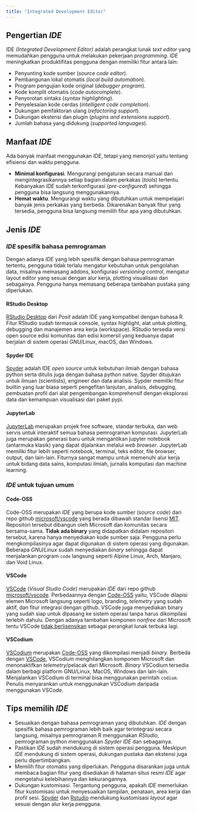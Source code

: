 ```yaml
---
title: "Integrated Development Editor"
---
```


## Pengertian *IDE*

IDE *(Integrated Development Editor)* adalah perangkat lunak *text editor* yang memudahkan pengguna untuk melakukan pekerjaan *programming*.
*IDE* meningkatkan produktifitas pengguna dengan memiliki fitur antara lain:

  * Penyunting kode sumber (*source code editor*).
  * Pembangunan lokal otomatis (*local build automation*).
  * Program pengujian kode original (*debugger program*).
  * Kode komplit otomatis (*code autocomplete*).
  * Penyorotan sintaks (*syntax highlighting*).
  * Penyelesaian kode cerdas (*intelligent code completion*).
  * Dukungan pemfaktoran ulang (*refactoring support*).
  * Dukungan ekstensi dan plugin (*plugins and extensions support*).
  * Jumlah bahasa yang didukung (*supported languages*).

## Manfaat *IDE*

Ada banyak manfaat menggunakan *IDE*, tetapi yang menonjol yaitu tentang efisiensi dan waktu pengguna.

  * **Minimal konfigurasi**.
  Mengurangi pengaturan secara manual dan mengintegrasikannya setiap bagian dalam perkakas (*tools*) tertentu. Kebanyakan *IDE* sudah terkonfigurasi (*pre-configured*) sehingga pengguna bisa langsung menggunakannya.
  * **Hemat waktu**.
  Mengurangi waktu yang dibutuhkan untuk mempelajari banyak jenis perkakas yang berbeda. Dikarenakan banyak fitur yang tersedia, pengguna bisa langsung memilih fitur apa yang dibutuhkan.

## Jenis *IDE*

### *IDE* spesifik bahasa pemrograman

Dengan adanya *IDE* yang lebih spesifik dengan bahasa pemrograman tertentu, pengguna tidak terlalu mengatur kebutuhan untuk pengolahan data, misalnya memasang addons, konfigurasi *versioning control*, mengatur layout editor yang sesuai dengan alur kerja, plotting visualisasi dan sebagainya.
Pengguna hanya memasang beberapa tambahan pustaka yang diperlukan.

#### RStudio Desktop

[RStudio Desktop](https://posit.co/products/open-source/rstudio) dari *Posit* adalah IDE yang kompatibel dengan bahasa R.
Fitur RStudio sudah termasuk console, syntax highlight, alat untuk plotting, debugging dan manajemen area kerja (workspace).
RStudio tersedia versi open source edisi komunitas dan edisi komersil yang keduanya dapat berjalan di sistem operasi *GNU/Linux*, macOS, dan Windows.

#### Spyder IDE

[Spyder](https://spyder-ide.org) adalah IDE *open source* untuk kebutuhan ilmiah dengan bahasa python serta ditulis juga dengan bahasa python native.
Spyder ditujukan untuk ilmuan (scientists), engineer dan data analisis.
Sypder memiliki fitur builtin yang luar biasa seperti pengefitan lanjutan, analisis, debugging, pembuatan profil dari alat pengembangan komprehensif dengan eksplorasi data dan kemampuan visualisasi dari paket pypi.

#### JupyterLab

[JupyterLab](https://jupyter.org) merupakan projek free software, standar terbuka, dan web servis untuk interaktif semua bahasa pemrograman komputasi. JupyterLab juga merupakan generasi baru untuk mengantikan jupyter notebook (antarmuka klasik) yang dapat dijalankan melalui *web browser*.
JupyterLab memiliki fitur lebih seperti notebook, terminal, teks editor, file browser, output, dan lain-lain.
Fiturnya sangat mampu untuk memenuhi alur kerja untuk bidang data sains, komputasi ilmiah, jurnalis komputasi dan machine learning.

### *IDE* untuk tujuan umum

#### Code-OSS

Code-OSS merupakan *IDE* yang berupa kode sumber (*source code*) dari repo github [microsoft/vscode](https://github.com/microsoft/vscode) yang berada dibawah standar lisensi [MIT](https://github.com/microsoft/vscode/blob/main/LICENSE.txt).
Repositori tersebut dibangun oleh Microsoft dan komunitas secara bersama-sama. **Tidak ada binary** yang didapatkan didalam repositori tersebut, karena hanya menyediakan kode sumber saja.
Pengguna perlu mengkompilasinya agar dapat digunakan di sistem operasi yang digunakan.
Beberapa *GNU/Linux* sudah menyediakan *binary* sehingga dapat menjalankan program `code` langsung seperti Alpine Linux, Arch, Manjaro, dan Void Linux.

#### VSCode

[VSCode](https://code.visualstudio.com) (*Visual Studio Code*) merupakan *IDE* dari repo github [microsoft/vscode](https://github.com/microsoft/vscode).
Perbedaannya dengan [Code-OSS](#code-oss) yaitu, VSCode dilapisi elemen Microsoft langsung seperti logo, branding, *telemetry* yang sudah aktif, dan fitur integrasi dengan github.
VSCode juga menyediakan binary yang sudah siap untuk dipasang ke sistem operasi tanpa harus dikompilasi terlebih dahulu.
Dengan adanya tambahan komponen *nonfree* dari Microsoft tentu VSCode [tidak berlisensikan](https://code.visualstudio.com/license) sebagai perangkat lunak terbuka lagi.

#### VSCodium

[VSCodium](https://vscodium.com) merupakan [Code-OSS](#code-oss) yang dikompilasi menjadi *binary*. Berbeda dengan [VSCode](#vscode), VSCodium menghilangkan komponen Microsoft dan menonaktifkan *telemetry*/pelacak dari Microsoft. 
*Binary* VSCodium tersedia dalam berbagi platform GNU/Linux, MacOS, Windows dan lain-lain.
Menjalankan VSCodium di terminal bisa menggunakan perintah `codium`.
Penulis menyarankan untuk menggunakan VSCodium daripada menggunakan VSCode.

## Tips memilih *IDE*

  * Sesuaikan dengan bahasa pemrograman yang dibutuhkan.
  *IDE* dengan spesifik bahasa pemrograman lebih baik agar terintegrasi secara langsung, misalnya pemrograman R menggunakan *RStudio*, pemrograman python menggunakan *Spyder IDE* dan sebagainya.
  * Pastikan *IDE* sudah mendukung di sistem operasi pengguna.
  Meskipun *IDE* mendukung di sistem operasi, dukungan pustaka dan ekstensi juga perlu dipertimbangkan.
  * Memilih fitur otomatis yang diperlukan.
  Pengguna disarankan juga untuk membaca bagian fitur yang disediakan di halaman situs resmi *IDE* agar mengetahui kelebihannya dan kekurangannya.
  * Dukungan kustomisasi. Tergantung pengguna, apakah *IDE* memerlukan fitur kustomisasi untuk menyesuaikan tampilan, penataan, area kerja dan profil sesi.
  [Spyder](#spyder-ide) dan [Rstudio](#rstudio-desktop) mendukung kustomisasi *layout* agar sesuai dengan alur kerja pengguna.
